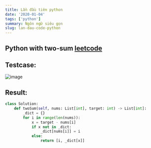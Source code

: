 ```yaml
---
title: Lần đầu tiên python
date: '2020-01-04'
tags: ['python']
summary: Ngôn ngữ siêu gọn
slug: lan-dau-code-python
---
```


## Python with two-sum [leetcode](https://leetcode.com/problems/two-sum/description/)

## Testcase:

![image](/images/two-sum.png)

## Result:

```python
class Solution:
    def twoSum(self, nums: List[int], target: int) -> List[int]:
        _dict = {}
        for i in range(len(nums)):
            x = target - nums[i]
            if x not in _dict:
                _dict[nums[i]] = i
            else:
                return [i, _dict[x]]
```
